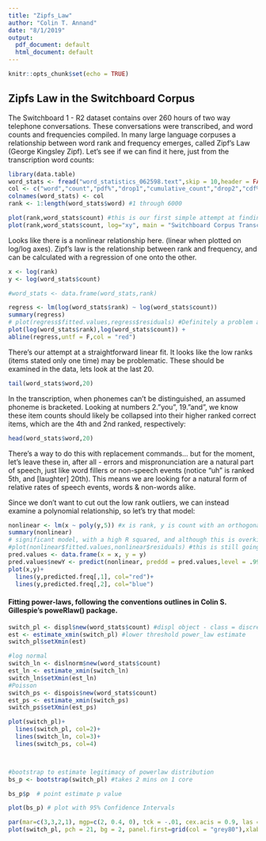 ```yaml
---
title: "Zipfs_Law"
author: "Colin T. Annand"
date: "8/1/2019"
output:
  pdf_document: default
  html_document: default
---
```


```r
knitr::opts_chunk$set(echo = TRUE)
```

## Zipfs Law in the Switchboard Corpus

The Switchboard 1 - R2 dataset contains over 260 hours of two way telephone conversations.  These conversations were transcribed, and word counts and frequencies compiled. In many large language corpuses a relationship between word rank and frequency emerges, called Zipf's Law (George Kingsley Zipf).  Let's see if we can find it here, just from the transcription word counts:

```r
library(data.table)
word_stats <- fread("word_statistics_062598.text",skip = 10,header = FALSE) #word stats file
col <- c("word","count","pdf%","drop1","cumulative_count","drop2","cdf%")
colnames(word_stats) <- col
rank <- 1:length(word_stats$word) #1 through 6000

plot(rank,word_stats$count) #this is our first simple attempt at finding Zipf's law, a plot of the word ranks versus the counts. To the trained eye, this probably looks like a power law, an exponential relationship between the two variables. An easier way to see this is on a log-log plot (where the scale of the axses is also exponential) therefore the relationship is displayed as a straight line.
plot(rank,word_stats$count, log="xy", main = "Switchboard Corpus Transcribed 'Words'", xlab = "(log) Word Rank", ylab = "(log) Word Frequency")

```
Looks like there is a nonlinear relationship here. (linear when plotted on log/log axes). Zipf's law is the relationship between rank and frequency, and can be calculated with a regression of one onto the other. 
```r
x <- log(rank)
y <- log(word_stats$count)

#word_stats <- data.frame(word_stats,rank)

regress <- lm(log(word_stats$rank) ~ log(word_stats$count))
summary(regress)
# plot(regress$fitted.values,regress$residuals) #Definitely a problem at the low end...
plot(log(word_stats$rank),log(word_stats$count)) +
abline(regress,untf = F,col = "red")
```

There's our attempt at a straightforward linear fit. It looks like the low ranks (items stated only one time) may be problematic. These should be examined in the data, lets look at the last 20.
```r
tail(word_stats$word,20)
```
In the transcription, when phonemes can't be distinguished, an assumed phoneme is bracketed. Looking at numbers 2."you", 19."and", we know these item counts should likely be collapsed into their higher ranked correct items, which are the 4th and 2nd ranked, respectively:
```r
head(word_stats$word,20)
```
There's a way to do this with replacement commands... but for the moment, let's leave these in, after all - errors and mispronunciation are a natural part of speech, just like word fillers or non-speech events (notice "uh" is ranked 5th, and [laughter] 20th). This means we are looking for a natural form of relative rates of speech events, words & non-words alike. 

Since we don't want to cut out the low rank outliers, we can instead examine a polynomial relationship, so let's try that model:

```r
nonlinear <- lm(x ~ poly(y,5)) #x is rank, y is count with an orthogonal 3rd order polynomial; which seems likely from the plot.
summary(nonlinear)
# significant model, with a high R squared, and although this is overkill for the example, the model & residuals should be checked for significant outliers.
#plot(nonlinear$fitted.values,nonlinear$residuals) #this is still going to look the same as the previous plot...
pred.values <- data.frame(x = x, y = y)
pred.values$newY <- predict(nonlinear, preddd = pred.values,level = .99)
plot(x,y)+
  lines(y,predicted.freq[,1], col="red")+
  lines(y,predicted.freq[,2], col="blue")
```

#### Fitting power-laws, following the conventions outlines in Colin S. Gillespie's poweRlaw() package.

```r
switch_pl <- displ$new(word_stats$count) #displ object - class = discrete distribution
est <- estimate_xmin(switch_pl) #lower threshold power_law estimate
switch_pl$setXmin(est)

#log normal
switch_ln <- dislnorm$new(word_stats$count)
est_ln <- estimate_xmin(switch_ln)
switch_ln$setXmin(est_ln)
#Poisson
switch_ps <- dispois$new(word_stats$count)
est_ps <- estimate_xmin(switch_ps)
switch_ps$setXmin(est_ps)

plot(switch_pl)+
  lines(switch_pl, col=2)+
  lines(switch_ln, col=3)+
  lines(switch_ps, col=4)



#bootstrap to estimate legitimacy of powerlaw distribution
bs_p <- bootstrap(switch_pl) #takes 2 mins on 1 core

bs_p$p  # point estimate p value

plot(bs_p) # plot with 95% Confidence Intervals

par(mar=c(3,3,2,1), mgp=c(2, 0.4, 0), tck = -.01, cex.acis = 0.9, las = 1)
plot(switch_pl, pch = 21, bg = 2, panel.first=grid(col = "grey80"),xlab = "Word Rank", ylab="CDF")
```
